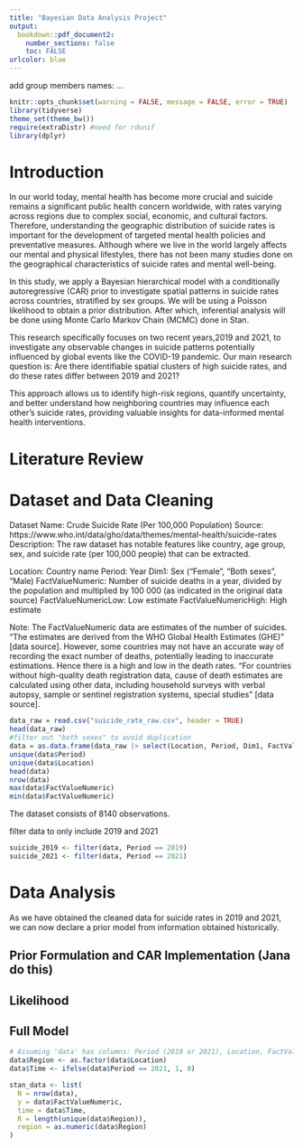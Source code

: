 ```yaml
---
title: "Bayesian Data Analysis Project"
output: 
  bookdown::pdf_document2:
    number_sections: false
    toc: FALSE
urlcolor: blue
---
```


add group members names: ...

```r
knitr::opts_chunk$set(warning = FALSE, message = FALSE, error = TRUE)
library(tidyverse)
theme_set(theme_bw())
require(extraDistr) #need for rdunif
library(dplyr)
```

# Introduction
In our world today, mental health has become more crucial and suicide remains a significant public health concern worldwide, with rates varying across regions due to complex social, economic, and cultural factors. Therefore, understanding the geographic distribution of suicide rates is important for the development of targeted mental health policies and preventative measures. Although where we live in the world largely affects our mental and physical lifestyles, there has not been many studies done on the geographical characteristics of suicide rates and mental well-being.

In this study, we apply a Bayesian hierarchical model with a conditionally autoregressive (CAR) prior to investigate spatial patterns in suicide rates across countries, stratified by sex groups. We will be using a Poisson likelihood to obtain a prior distribution. After which, inferential analysis will be done using Monte Carlo Markov Chain (MCMC) done in Stan.

This research specifically focuses on two recent years,2019 and 2021, to investigate any observable changes in suicide patterns potentially influenced by global events like the COVID-19 pandemic. Our main research question is: Are there identifiable spatial clusters of high suicide rates, and do these rates differ between 2019 and 2021?

This approach allows us to identify high-risk regions, quantify uncertainty, and better understand how neighboring countries may influence each other’s suicide rates, providing valuable insights for data-informed mental health interventions.


# Literature Review


# Dataset and Data Cleaning
Dataset Name: Crude Suicide Rate (Per 100,000 Population)
Source: https://www.who.int/data/gho/data/themes/mental-health/suicide-rates
Description: The raw dataset has notable features like country, age group, sex, and suicide rate (per 100,000 people) that can be extracted.

Location: Country name
Period: Year
Dim1: Sex ("Female", "Both sexes", "Male)
FactValueNumeric: Number of suicide deaths in a year, divided by the population and multiplied by 100 000 (as indicated in the original data source)
FactValueNumericLow: Low estimate
FactValueNumericHigh: High estimate

Note: The FactValueNumeric data are estimates of the number of suicides. "The estimates are derived from the WHO Global Health Estimates (GHE)" [data source]. However, some countries may not have an accurate way of recording the exact number of deaths, potentially leading to inaccurate estimations. Hence there is a high and low in the death rates.
"For countries without high-quality death registration data, cause of death estimates are calculated using other data, including household surveys with verbal autopsy, sample or sentinel registration systems, special studies" [data source].

```r
data_raw = read.csv("suicide_rate_raw.csv", header = TRUE)
head(data_raw)
#filter out "both sexes" to avoid duplication
data = as.data.frame(data_raw |> select(Location, Period, Dim1, FactValueNumeric, FactValueNumericLow, FactValueNumericHigh) |> filter(Dim1 %in% c("Female", "Male")))
unique(data$Period)
unique(data$Location)
head(data)
nrow(data)
max(data$FactValueNumeric)
min(data$FactValueNumeric)

```
The dataset consists of 8140 observations.

filter data to only include 2019 and 2021
```r
suicide_2019 <- filter(data, Period == 2019)
suicide_2021 <- filter(data, Period == 2021)
```


# Data Analysis
As we have obtained the cleaned data for suicide rates in 2019 and 2021, we can now declare a prior model from information obtained historically.

## Prior Formulation and CAR Implementation (Jana do this)

## Likelihood

## Full Model


```r
# Assuming 'data' has columns: Period (2019 or 2021), Location, FactValueNumeric
data$Region <- as.factor(data$Location)
data$Time <- ifelse(data$Period == 2021, 1, 0)

stan_data <- list(
  N = nrow(data),
  y = data$FactValueNumeric,
  time = data$Time,
  R = length(unique(data$Region)),
  region = as.numeric(data$Region)
)
```
